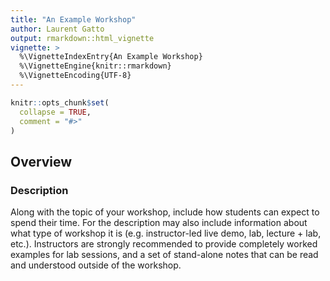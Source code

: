 ```yaml
---
title: "An Example Workshop"
author: Laurent Gatto
output: rmarkdown::html_vignette
vignette: >
  %\VignetteIndexEntry{An Example Workshop}
  %\VignetteEngine{knitr::rmarkdown}
  %\VignetteEncoding{UTF-8}
---
```



```r
knitr::opts_chunk$set(
  collapse = TRUE,
  comment = "#>"
)
```


## Overview

### Description

Along with the topic of your workshop, include how students can expect
to spend their time. For the description may also include information
about what type of workshop it is (e.g. instructor-led live demo, lab,
lecture + lab, etc.). Instructors are strongly recommended to provide
completely worked examples for lab sessions, and a set of stand-alone
notes that can be read and understood outside of the workshop.
